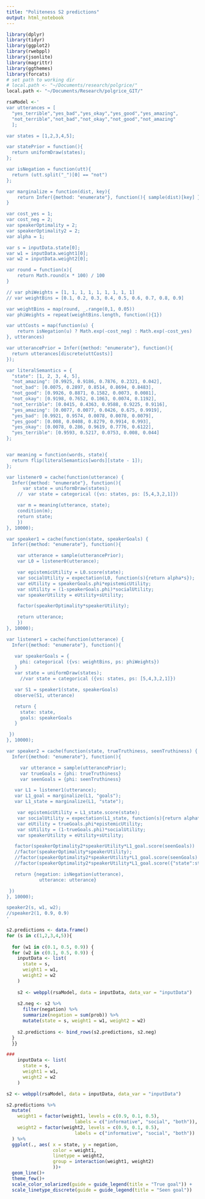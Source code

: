```yaml
---
title: "Politeness S2 predictions"
output: html_notebook
---
```



```r
library(dplyr)
library(tidyr)
library(ggplot2)
library(rwebppl)
library(jsonlite)
library(magrittr)
library(ggthemes)
library(forcats)
# set path to working dir
# local.path <- "~/Documents/research/polgrice/"
local.path <- "~/Documents/Research/polgrice_GIT/"
```

```r
rsaModel <-'
var utterances = [
  "yes_terrible","yes_bad","yes_okay","yes_good","yes_amazing",
  "not_terrible","not_bad","not_okay","not_good","not_amazing"
  ];

var states = [1,2,3,4,5];

var statePrior = function(){
  return uniformDraw(states);
};

var isNegation = function(utt){
  return (utt.split("_")[0] == "not")
};

var marginalize = function(dist, key){
	return Infer({method: "enumerate"}, function(){ sample(dist)[key] })
}

var cost_yes = 1;
var cost_neg = 2;
var speakerOptimality = 2;
var speakerOptimality2 = 2;
var alpha = 1;

var s = inputData.state[0];
var w1 = inputData.weight1[0];
var w2 = inputData.weight2[0];

var round = function(x){
	return Math.round(x * 100) / 100
}

// var phiWeights = [1, 1, 1, 1, 1, 1, 1, 1, 1]
// var weightBins = [0.1, 0.2, 0.3, 0.4, 0.5, 0.6, 0.7, 0.8, 0.9]

var weightBins = map(round, _.range(0,1, 0.05))
var phiWeights = repeat(weightBins.length, function(){1})

var uttCosts = map(function(u) {
	return isNegation(u) ? Math.exp(-cost_neg) : Math.exp(-cost_yes)
}, utterances)

var utterancePrior = Infer({method: "enumerate"}, function(){
  return utterances[discrete(uttCosts)]
});

var literalSemantics = {
  "state": [1, 2, 3, 4, 5],
  "not_amazing": [0.9925, 0.9186, 0.7876, 0.2321, 0.042],
  "not_bad": [0.0075, 0.2897, 0.8514, 0.8694, 0.8483],
  "not_good": [0.9926, 0.8871, 0.1582, 0.0073, 0.0081],
  "not_okay": [0.9198, 0.7652, 0.1063, 0.0074, 0.1192],
  "not_terrible": [0.0415, 0.4363, 0.9588, 0.9225, 0.9116],
  "yes_amazing": [0.0077, 0.0077, 0.0426, 0.675, 0.9919],
  "yes_bad": [0.9921, 0.9574, 0.0078, 0.0078, 0.0079],
  "yes_good": [0.008, 0.0408, 0.8279, 0.9914, 0.993],
  "yes_okay": [0.0078, 0.286, 0.9619, 0.7776, 0.6122],
  "yes_terrible": [0.9593, 0.5217, 0.0753, 0.008, 0.044]
};


var meaning = function(words, state){
  return flip(literalSemantics[words][state - 1]);
};

var listener0 = cache(function(utterance) {
  Infer({method: "enumerate"}, function(){
	  var state = uniformDraw(states);
	//	var state = categorical ({vs: states, ps: [5,4,3,2,1]})

    var m = meaning(utterance, state);
    condition(m);
    return state;
	})
}, 10000);

var speaker1 = cache(function(state, speakerGoals) {
  Infer({method: "enumerate"}, function(){

    var utterance = sample(utterancePrior);
    var L0 = listener0(utterance);

    var epistemicUtility = L0.score(state);
    var socialUtility = expectation(L0, function(s){return alpha*s});
    var eUtility = speakerGoals.phi*epistemicUtility;
    var sUtility = (1-speakerGoals.phi)*socialUtility;
    var speakerUtility = eUtility+sUtility;

    factor(speakerOptimality*speakerUtility);

    return utterance;
	})
}, 10000);

var listener1 = cache(function(utterance) {
  Infer({method: "enumerate"}, function(){

   var speakerGoals = {
     phi: categorical ({vs: weightBins, ps: phiWeights})
   }
   var state = uniformDraw(states);
	 //var state = categorical ({vs: states, ps: [5,4,3,2,1]})

   var S1 = speaker1(state, speakerGoals)
   observe(S1, utterance)

   return {
     state: state,
     goals: speakerGoals
   }

 })
}, 10000);

var speaker2 = cache(function(state, trueTruthiness, seenTruthiness) {
  Infer({method: "enumerate"}, function(){

	 var utterance = sample(utterancePrior);
	 var trueGoals = {phi: trueTruthiness}
	 var seenGoals = {phi: seenTruthiness}

   var L1 = listener1(utterance);
   var L1_goal = marginalize(L1, "goals");
   var L1_state = marginalize(L1, "state");

    var epistemicUtility = L1_state.score(state);
    var socialUtility = expectation(L1_state, function(s){return alpha*s});
    var eUtility = trueGoals.phi*epistemicUtility;
    var sUtility = (1-trueGoals.phi)*socialUtility;
    var speakerUtility = eUtility+sUtility;

   factor(speakerOptimality2*speakerUtility*L1_goal.score(seenGoals))
   //factor(speakerOptimality*speakerUtility);
   //factor(speakerOptimality2*speakerUtility*L1_goal.score(seenGoals)
   //factor(speakerOptimality2*speakerUtility*L1_goal.score({"state":state,"goals":seenGoals}))

   return {negation: isNegation(utterance),
            utterance: utterance}

 })
}, 10000);

speaker2(s, w1, w2);
//speaker2(1, 0.9, 0.9)
'
```

```r
s2.predictions <- data.frame()
for (s in c(1,2,3,4,5)){
  
  for (w1 in c(0.1, 0.5, 0.9)) {
  for (w2 in c(0.1, 0.5, 0.9)) {
    inputData <- list(
      state = s,
      weight1 = w1,
      weight2 = w2
    )
    
    s2 <- webppl(rsaModel, data = inputData, data_var = "inputData")
    
    s2.neg <- s2 %>% 
      filter(negation) %>% 
      summarize(negation = sum(prob)) %>%
      mutate(state = s, weight1 = w1, weight2 = w2)
    
    s2.predictions <- bind_rows(s2.predictions, s2.neg)
  }
  }}

```

```r
###
    inputData <- list(
      state = s,
      weight1 = w1,
      weight2 = w2
    )

s2 <- webppl(rsaModel, data = inputData, data_var = "inputData")

```


```r
s2.predictions %>% 
  mutate(
    weight1 = factor(weight1, levels = c(0.9, 0.1, 0.5),
                         labels = c("informative", "social", "both")),
    weight2 = factor(weight2, levels = c(0.9, 0.1, 0.5),
                         labels = c("informative", "social", "both"))
  ) %>%
  ggplot(., aes( x = state, y = negation, 
                 color = weight1, 
                 linetype = weight2,
                 group = interaction(weight1, weight2)
                 ))+
  geom_line()+
  theme_few()+
  scale_color_solarized(guide = guide_legend(title = "True goal")) +
  scale_linetype_discrete(guide = guide_legend(title = "Seen goal"))

```

